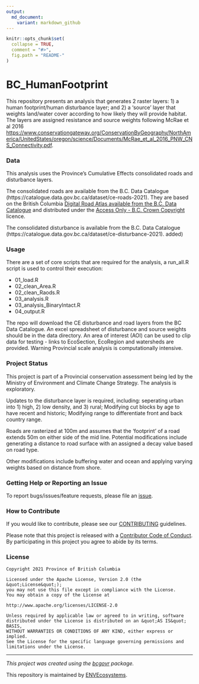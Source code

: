 ```yaml
---
output:
  md_document:
    variant: markdown_github
---
```


```r
knitr::opts_chunk$set(
  collapse = TRUE,
  comment = "#>",
  fig.path = "README-"
)
```

<!-- Add a project state badge
See https://github.com/BCDevExchange/Our-Project-Docs/blob/master/discussion/projectstates.md
If you have bcgovr installed and you use RStudio, click the 'Insert BCDevex Badge' Addin. -->

# BC_HumanFootprint

This repository presents an analysis that generates 2 raster layers: 1)
a human footprint/human disturbance layer; and 2) a ‘source’ layer that
weights land/water cover according to how likely they will provide
habitat. The layers are assigned resistance and source weights following
McRae et al 2016
<https://www.conservationgateway.org/ConservationByGeography/NorthAmerica/UnitedStates/oregon/science/Documents/McRae_et_al_2016_PNW_CNS_Connectivity.pdf>.


### Data

This analysis uses the Province’s Cumulative Effects consolidated roads
and disturbance layers.

The consolidated roads are available from the B.C. Data Catalogue (https://catalogue.data.gov.bc.ca/dataset/ce-roads-2021). They are based on the British Columbia [Digital Road Atlas available from the B.C. Data
Catalogue]((https://catalogue.data.gov.bc.ca/dataset/bb060417-b6e6-4548-b837-f9060d94743e))
and distributed under the [Access Only - B.C. Crown
Copyright](https://www2.gov.bc.ca/gov/content?id=1AAACC9C65754E4D89A118B875E0FBDA)
licence. 

The consolidated disturbance is available from the B.C. Data Catalogue (https://catalogue.data.gov.bc.ca/dataset/ce-disturbance-2021). 
added)

### Usage

There are a set of core scripts that are required for the analysis, a
run_all.R script is used to control their execution:

-   01_load.R
-   02_clean_Area.R
-   02_clean_Raods.R
-   03_analysis.R
-   03_analysis_BinaryIntact.R
-   04_output.R

The repo will download the CE disturbance and road layers from the BC Data Catalogue. An excel spreadsheet of disturbance and source weights should be in the data directory. An area of interest (AOI) can be used to clip data for testing - links to EcoSection, EcoRegion and watersheds are provided. Warning Provincial scale analysis is computationally intensive.

### Project Status

This project is part of a Provincial conservation assessment being led
by the Ministry of Environment and Climate Change Strategy. The analysis
is exploratory.

Updates to the disturbance layer is required, including: seperating
urban into 1) high, 2) low density, and 3) rural; Modifying cut blocks
by age to have recent and historic; Modifying range to differentiate
front and back country range.

Roads are rasterized at 100m and assumes that the ‘footprint’ of a road
extends 50m on either side of the mid line. Potential modifications
include generating a distance to road surface with an assigned a decay value
based on road type.

Other modifications include buffering water and ocean and applying
varying weights based on distance from shore.

### Getting Help or Reporting an Issue

To report bugs/issues/feature requests, please file an [issue](https://github.com/bcgov/BC_HumanFootprint/issues/).

### How to Contribute

If you would like to contribute, please see our [CONTRIBUTING](CONTRIBUTING.md) guidelines.

Please note that this project is released with a [Contributor Code of Conduct](CODE_OF_CONDUCT.md). By participating in this project you agree to abide by its terms.

### License

```
Copyright 2021 Province of British Columbia

Licensed under the Apache License, Version 2.0 (the &quot;License&quot;);
you may not use this file except in compliance with the License.
You may obtain a copy of the License at

http://www.apache.org/licenses/LICENSE-2.0

Unless required by applicable law or agreed to in writing, software distributed under the License is distributed on an &quot;AS IS&quot; BASIS,
WITHOUT WARRANTIES OR CONDITIONS OF ANY KIND, either express or implied.
See the License for the specific language governing permissions and limitations under the License.
```

---
*This project was created using the [bcgovr](https://github.com/bcgov/bcgovr) package.* 

This repository is maintained by [ENVEcosystems](https://github.com/orgs/bcgov/teams/envecosystems/members). 

